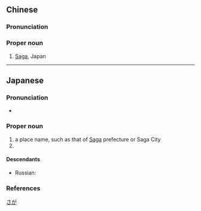 {{also|佐贺}}
==Chinese==
{{zh-forms|s=佐贺}}

===Pronunciation===
{{zh-pron
|m=Zuǒhè
|cat=pn
}}

===Proper noun===
{{zh-proper noun}}

# [[Saga]], Japan

----

==Japanese==
{{ja-kanjitab|さ|が|yomi=o}}

===Pronunciation===
* {{ja-pron|さが|y=o|acc=1|acc_ref=NHK}}

===Proper noun===
{{ja-pos|さが|proper}}

# a place name, such as that of [[Saga]] prefecture or Saga City
# {{surname|lang=ja|sort=さが}}

====Descendants====
* Russian: {{l|ru|Са́га|g=f}}

===References===
<references/>

[[Category:ja:Cities|さが]]
